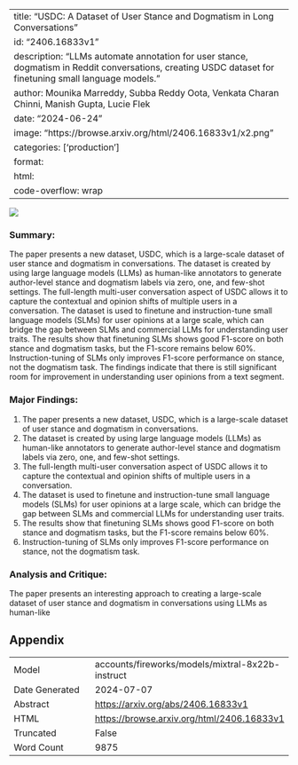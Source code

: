 
---
title: "USDC: A Dataset of User Stance and Dogmatism in Long Conversations"
id: "2406.16833v1"
description: "LLMs automate annotation for user stance, dogmatism in Reddit conversations, creating USDC dataset for finetuning small language models."
author: Mounika Marreddy, Subba Reddy Oota, Venkata Charan Chinni, Manish Gupta, Lucie Flek
date: "2024-06-24"
image: "https://browse.arxiv.org/html/2406.16833v1/x2.png"
categories: ['production']
format:
  html:
    code-overflow: wrap
---

![](https://browse.arxiv.org/html/2406.16833v1/x2.png)

### Summary:

The paper presents a new dataset, USDC, which is a large-scale dataset of user stance and dogmatism in conversations. The dataset is created by using large language models (LLMs) as human-like annotators to generate author-level stance and dogmatism labels via zero, one, and few-shot settings. The full-length multi-user conversation aspect of USDC allows it to capture the contextual and opinion shifts of multiple users in a conversation. The dataset is used to finetune and instruction-tune small language models (SLMs) for user opinions at a large scale, which can bridge the gap between SLMs and commercial LLMs for understanding user traits. The results show that finetuning SLMs shows good F1-score on both stance and dogmatism tasks, but the F1-score remains below 60%. Instruction-tuning of SLMs only improves F1-score performance on stance, not the dogmatism task. The findings indicate that there is still significant room for improvement in understanding user opinions from a text segment.

### Major Findings:

1. The paper presents a new dataset, USDC, which is a large-scale dataset of user stance and dogmatism in conversations.
2. The dataset is created by using large language models (LLMs) as human-like annotators to generate author-level stance and dogmatism labels via zero, one, and few-shot settings.
3. The full-length multi-user conversation aspect of USDC allows it to capture the contextual and opinion shifts of multiple users in a conversation.
4. The dataset is used to finetune and instruction-tune small language models (SLMs) for user opinions at a large scale, which can bridge the gap between SLMs and commercial LLMs for understanding user traits.
5. The results show that finetuning SLMs shows good F1-score on both stance and dogmatism tasks, but the F1-score remains below 60%.
6. Instruction-tuning of SLMs only improves F1-score performance on stance, not the dogmatism task.

### Analysis and Critique:

The paper presents an interesting approach to creating a large-scale dataset of user stance and dogmatism in conversations using LLMs as human-like

## Appendix

|          |          |
|----------|----------|
| Model     | accounts/fireworks/models/mixtral-8x22b-instruct       |
| Date Generated     | 2024-07-07       |
| Abstract | [https://arxiv.org/abs/2406.16833v1](https://arxiv.org/abs/2406.16833v1)        |
| HTML     | [https://browse.arxiv.org/html/2406.16833v1](https://browse.arxiv.org/html/2406.16833v1)       |
| Truncated       | False       |
| Word Count       | 9875       |